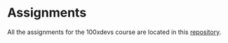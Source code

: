 # Assignments

All the assignments for the 100xdevs course are located in this [repository](https://github.com/100xdevs-cohort-2/assignments).
